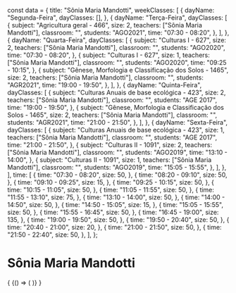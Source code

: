 const data = {
  title: "Sônia Maria Mandotti",
  weekClasses: [
    {
      dayName: "Segunda-Feira",
      dayClasses: [],
    },
    {
      dayName: "Terça-Feira",
      dayClasses: [
        {
          subject: "Agricultura geral - 466",
          size: 2,
          teachers: ["Sônia Maria Mandotti"],
          classroom: "",
          students: "AGO2021",
          time: "07:30 - 08:20",
        },
      ],
    },
    {
      dayName: "Quarta-Feira",
      dayClasses: [
        {
          subject: "Culturas I - 627",
          size: 2,
          teachers: ["Sônia Maria Mandotti"],
          classroom: "",
          students: "AGO2020",
          time: "07:30 - 08:20",
        },
        {
          subject: "Culturas I - 627",
          size: 1,
          teachers: ["Sônia Maria Mandotti"],
          classroom: "",
          students: "AGO2020",
          time: "09:25 - 10:15",
        },
        {
          subject: "Gênese, Morfologia e Classificação dos Solos - 1465",
          size: 2,
          teachers: ["Sônia Maria Mandotti"],
          classroom: "",
          students: "AGR2021",
          time: "19:00 - 19:50",
        },
      ],
    },
    {
      dayName: "Quinta-Feira",
      dayClasses: [
        {
          subject: "Culturas Anuais de base ecológica - 423",
          size: 2,
          teachers: ["Sônia Maria Mandotti"],
          classroom: "",
          students: "AGE 2017",
          time: "19:00 - 19:50",
        },
        {
          subject: "Gênese, Morfologia e Classificação dos Solos - 1465",
          size: 2,
          teachers: ["Sônia Maria Mandotti"],
          classroom: "",
          students: "AGR2021",
          time: "21:00 - 21:50",
        },
      ],
    },
    {
      dayName: "Sexta-Feira",
      dayClasses: [
        {
          subject: "Culturas Anuais de base ecológica - 423",
          size: 1,
          teachers: ["Sônia Maria Mandotti"],
          classroom: "",
          students: "AGE 2017",
          time: "21:00 - 21:50",
        },
        {
          subject: "Culturas II - 1091",
          size: 2,
          teachers: ["Sônia Maria Mandotti"],
          classroom: "",
          students: "AGO2019",
          time: "13:10 - 14:00",
        },
        {
          subject: "Culturas II - 1091",
          size: 1,
          teachers: ["Sônia Maria Mandotti"],
          classroom: "",
          students: "AGO2019",
          time: "15:05 - 15:55",
        },
      ],
    },
  ],
  time: [
    {
      time: "07:30 - 08:20",
      size: 50,
    },
    {
      time: "08:20 - 09:10",
      size: 50,
    },
    {
      time: "09:10 - 09:25",
      size: 15,
    },
    {
      time: "09:25 - 10:15",
      size: 50,
    },
    {
      time: "10:15 - 11:05",
      size: 50,
    },
    {
      time: "11:05 - 11:55",
      size: 50,
    },
    {
      time: "11:55 - 13:10",
      size: 75,
    },
    {
      time: "13:10 - 14:00",
      size: 50,
    },
    {
      time: "14:00 - 14:50",
      size: 50,
    },
    {
      time: "14:50 - 15:05",
      size: 15,
    },
    {
      time: "15:05 - 15:55",
      size: 50,
    },
    {
      time: "15:55 - 16:45",
      size: 50,
    },
    {
      time: "16:45 - 19:00",
      size: 135,
    },
    {
      time: "19:00 - 19:50",
      size: 50,
    },
    {
      time: "19:50 - 20:40",
      size: 50,
    },
    {
      time: "20:40 - 21:00",
      size: 20,
    },
    {
      time: "21:00 - 21:50",
      size: 50,
    },
    {
      time: "21:50 - 22:40",
      size: 50,
    },
  ],
};

# Sônia Maria Mandotti

<div>
  {
    <BrowserOnly>
      {() => (
        <Grid
          title={data.title}
          weekClasses={data.weekClasses}
          time={data.time}
        />
      )}
    </BrowserOnly>
  }
</div>
